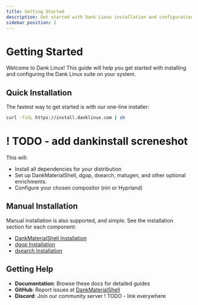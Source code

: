 ```yaml
---
title: Getting Started
description: Get started with Dank Linux installation and configuration
sidebar_position: 2
---
```


# Getting Started

Welcome to Dank Linux! This guide will help you get started with installing and configuring the Dank Linux suite on your system.

## Quick Installation

The fastest way to get started is with our one-line installer:

```bash
curl -fsSL https://install.danklinux.com | sh
```

# ! TODO - add dankinstall screneshot

This will:
- Install all dependencies for your distribution
- Set up DankMaterialShell, dgop, dsearch, matugen, and other optional enrichments.
- Configure your chosen compositor (niri or Hyprland)

## Manual Installation

Manual installation is also supported, and simple. See the installation section for each component:

- [DankMaterialShell Installation](dankmaterialshell/installation/)
- [dgop Installation](dgop/installation/)
- [dsearch Installation](danksearch/installation/)

## Getting Help

- **Documentation**: Browse these docs for detailed guides
- **GitHub**: Report issues at [DankMaterialShell](https://github.com/AvengeMedia/DankMaterialShell/issues)
- **Discord**: Join our community server ! TODO - link everywhere